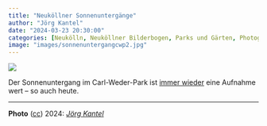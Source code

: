 ```yaml
---
title: "Neuköllner Sonnenuntergänge"
author: "Jörg Kantel"
date: "2024-03-23 20:30:00"
categories: [Neukölln, Neuköllner Bilderbogen, Parks und Gärten, Photographie]
image: "images/sonnenuntergangcwp2.jpg"
---
```


[![](images/sonnenuntergangcwp2-b.jpg)](https://www.flickr.com/photos/schockwellenreiter/53606069916/)

Der Sonnenuntergang im Carl-Weder-Park ist [immer wieder](https://kantel.github.io/posts/2024031601_sonnenuntergang/) eine Aufnahme wert -- so auch heute.

---

**Photo** ([cc](http://creativecommons.org/licenses/by-nc-nd/2.0/)) 2024: *[Jörg Kantel](http://cognitiones.kantel-chaos-team.de/cv.html)*
